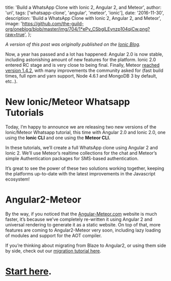
  title: 'Build a WhatsApp Clone with Ionic 2, Angular 2, and Meteor',
  author: 'uri',
  tags: ['whatsapp-clone', 'angular', 'meteor', 'ionic'],
  date: '2016-11-30',
  description: 'Build a WhatsApp Clone with Ionic 2, Angular 2, and Meteor',
  image:
    'https://github.com/the-guild-org/oneblog/blob/master/img/704/1*ePy_CSbglLEynzp104qiCw.png?raw=true',
};


_A version of this post was originally published on the [Ionic Blog](http://blog.ionic.io/build-a-whatsapp-clone-with-ionic-2-angular-2-and-meteor/)._

Now, a year has passed and a lot has happened: Angular 2.0 is now stable, including astonishing amount of new features for the platform. Ionic 2.0 entered RC stage and is very close to being final. Finally, Meteor [reached version 1.4.2](http://info.meteor.com/blog/announcing-meteor-1.4.2), with many improvements the community asked for (fast build times, full npm and yarn support, Node 4.6.1 and MongoDB 3 by default, etc..).

# New Ionic/Meteor Whatsapp Tutorials

Today, I’m happy to announce we are releasing two new versions of the Ionic/Meteor Whatsapp tutorial, this time with Angular 2.0 and Ionic 2.0, one using the **Ionic CLI** and one using the **Meteor CLI.**

In these tutorials, we’ll create a full WhatsApp clone using Angular 2 and Ionic 2. We’ll use Meteor’s realtime collections for the chat and Meteor’s simple Authentication packages for SMS-based authentication.

It’s great to see the power of these two solutions working together, keeping the platforms up-to-date with the latest improvements in the Javascript ecosystem!

# Angular2-Meteor

By the way, if you noticed that the [Angular-Meteor.com](https://angular-meteor.com/) website is much faster, it’s because we’ve completely re-written it using Angular 2 and universal rendering to generate it as a static website. On top of that, more features are coming to Angular2-Meteor very soon, including lazy loading of modules and support for the AOT compiler.

If you’re thinking about migrating from Blaze to Angular2, or using them side by side, check out our [migration tutorial here](https://angular-meteor.com/tutorials/migration/angular2/introduction).

# [Start here](https://angular-meteor.com/tutorials/whatsapp2/meteor/1.0.0/setup).
